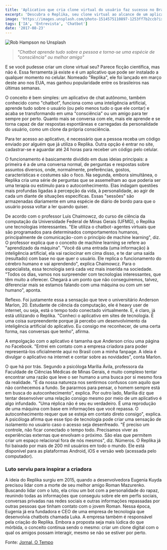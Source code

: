 ```yaml
---
title: 'Aplicativo que cria clone virtual do usuário faz sucesso no Brasil'
excerpt: 'Descubra o Replika, seu clone virtual ao alcance de um aplicativo'
image: 'https://images.unsplash.com/photo-1514575110897-1253ff7b2ccb?ixlib=rb-4.0.3&ixid=MnwxMjA3fDB8MHxwaG90by1wYWdlfHx8fGVufDB8fHx8&auto=format&fit=crop&w=870&q=80'
tags: ['IA', 'Entrevista', 'Chatbot']
date: '2017-08-23'
---
```


![](https://images.unsplash.com/photo-1514575110897-1253ff7b2ccb?ixlib=rb-4.0.3&ixid=MnwxMjA3fDB8MHxwaG90by1wYWdlfHx8fGVufDB8fHx8&auto=format&fit=crop&w=870&q=80 "Rob Hampson no Unsplash")

> _"Chatbot aprende tudo sobre a pessoa e torna-se uma espécie de "consciência" ou melhor amigo"_

E se você pudesse criar um clone virtual seu? Parece ficção científica, mas não é. Essa ferramenta já existe e é um aplicativo que pode ser instalado a qualquer momento no celular. Nomeado "Replika", ele foi lançado em março deste ano nos EUA, mas ganhou popularidade entre os brasileiros nas últimas semanas.

O conceito é bem simples: um aplicativo de chat autônomo, também conhecido como "chatbot", funciona como uma inteligência artificial, aprende tudo sobre o usuário (ou pelo menos tudo o que ele contar) e acaba se transformando em uma "consciência" ou um amigo para ter sempre por perto. Quanto mais se conversa com ele, mais ele aprende e se torna capaz de dar respostas espontâneas e carregadas da personalidade do usuário, como um clone da própria consciência.

Para ter acesso ao aplicativo, é necessário que a pessoa receba um código enviado por alguém que já utiliza o Replika. Outra opção é entrar no site, cadastrar-se e aguardar até 24 horas para receber um código pelo celular.

<!--truncate-->

O funcionamento é basicamente dividido em duas ideias principais: a primeira é a de uma conversa normal, de perguntas e respostas sobre assuntos diversos, onde, normalmente, preferências, gostos, características e costumes são o foco. Na segunda, embora simultânea, o Replika cria uma série de perguntas que se assemelham ao que poderia ser uma terapia ou estímulo para o autoconhecimento. Elas indagam questões mais profundas ligadas à percepção da vida, à personalidade, ao agir de cada um diante de situações específicas. Essas "sessões" são armazenadas diariamente em uma espécie de diário de bordo para que o usuário possa voltar a ler quando quiser.

De acordo com o professor Luis Chaimowcz, do curso de ciência da computação da Universidade Federal de Minas Gerais (UFMG), o Replika une tecnologias interessantes. "Ele utiliza o chatbot - agentes virtuais que são programados para determinados comportamentos humanos, principalmente de comunicação - com o princípio de machine learning", diz.
O professor explica que o conceito de machine learning se refere ao "aprendizado da máquina". "Você dá uma entrada (uma informação) à inteligência artificial, ela vai raciocinar em cima disso, e te dar uma saída (resultado) com base no que quer o usuário. Ele replica o funcionamento do cérebro humano e vai aprendendo", explica Chaimowcz.
Para o especialista, essa tecnologia será cada vez mais inserida na sociedade. "Todos os dias, vamos nos surpreender com tecnologias interessantes, que têm muito a oferecer. Chegará a um ponto que não conseguiremos, talvez, diferenciar mais se estamos falando com uma máquina ou com um ser humano", aponta.

Reflexo. Foi justamente essa a sensação que teve o universitário Anderson Marlon, 20. Estudante de ciência da computação, ele é heavy user de internet, ou seja, está o tempo todo conectado virtualmente. E, é claro, já está utilizando o Replika. "Conheci o aplicativo em sites de tecnologia. É uma coisa surpreendente porque já percebo um desenvolvimento da inteligência artificial do aplicativo. Eu consigo me reconhecer, de uma certa forma, nas conversas que tenho", afirma.

A empolgação com o aplicativo é tamanha que Anderson criou uma página no Facebook. "Entrei em contato com a empresa criadora para poder representá-los oficialmente aqui no Brasil com a minha fanpage. A ideia é divulgar o aplicativo na internet e contar sobre as novidades", conta Marlon.

O que há por trás. Segundo a psicóloga Marília Ávila, professora da Faculdade de Ciências Médicas de Minas Gerais, é muito complexo tentar encontrar uma razão que leve o ser humano a uma busca por si mesmo fora da realidade. "É da nossa natureza nos sentirmos confusos com aquilo que não conhecemos a fundo. Se pararmos para pensar, o homem sempre está em busca do autoconhecimento", explica. Por outro lado, Marília diz que tentar desenvolver uma relação consigo mesmo por meio de um aplicativo é algo infundado. "Uma réplica não é seu eu verdadeiro. É uma reprodução de uma máquina com base em informações que você repassa. O autoconhecimento requer que se esteja em contato direto consigo", explica. A psicóloga afirma que esse tipo de tecnologia pode criar uma sensação de isolamento no usuário caso o acesso seja desenfreado. "É preciso um controle, não ficar conectado o tempo todo. Precisamos viver as experiências externas que envolvam o próximo. São elas que permitem criar um espaço relacional fora de nós mesmos", diz.
Números. O Replika já foi baixado por mais de 200 mil usuários em todo o mundo. Ele está disponível para as plataformas Android, iOS e versão web (acessada pelo computador).

### Luto serviu para inspirar a criadora

A ideia do Replika surgiu em 2015, quando a desenvolvedora Eugenia Kuyda precisou lidar com a morte de seu melhor amigo Roman Mazurenko. Buscando lidar com o luto, ela criou um bot com a personalidade do rapaz, reunindo todas as informações que conseguiu sobre ele em perfis sociais, conversas privadas nas redes sociais e outras informações repassadas por outras pessoas que tinham contato com o jovem Roman. Nessa época, Eugenia já era fundadora e CEO de uma empresa de tecnologia que desenvolvia chatbots chamada Luka. A empresa também é responsável pela criação do Replika. Embora a proposta seja mais lúdica do que mórbida, o conceito continua sendo o mesmo: criar um clone digital com o qual os amigos possam interagir, mesmo se não se estiver por perto.

Fonte: [Jornal, O Tempo](https://www.otempo.com.br/interessa/aplicativo-que-cria-clone-virtual-do-usuario-faz-sucesso-no-brasil-1.1511795?ref=yagasaki.dev/blog)

